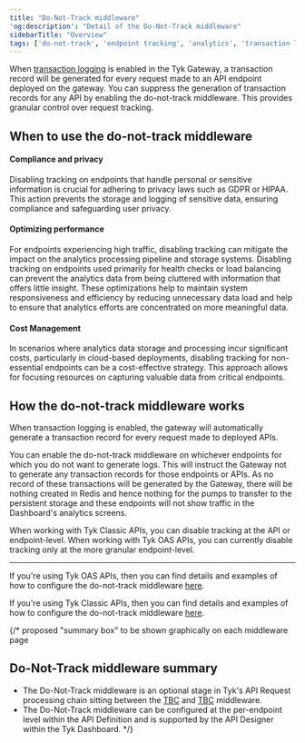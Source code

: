 ```yaml
---
title: "Do-Not-Track middleware"
'og:description': "Detail of the Do-Not-Track middleware"
sidebarTitle: "Overview"
tags: ['do-not-track', 'endpoint tracking', 'analytics', 'transaction logging', 'middleware', 'per-endpoint', 'per-API']
---
```


When [transaction logging](/5.5/product-stack/tyk-gateway/basic-config-and-security/logging-api-traffic/logging-api-traffic) is enabled in the Tyk Gateway, a transaction record will be generated for every request made to an API endpoint deployed on the gateway. You can suppress the generation of transaction records for any API by enabling the do-not-track middleware. This provides granular control over request tracking.

## When to use the do-not-track middleware

#### Compliance and privacy

Disabling tracking on endpoints that handle personal or sensitive information is crucial for adhering to privacy laws such as GDPR or HIPAA. This action prevents the storage and logging of sensitive data, ensuring compliance and safeguarding user privacy.

#### Optimizing performance

For endpoints experiencing high traffic, disabling tracking can mitigate the impact on the analytics processing pipeline and storage systems. Disabling tracking on endpoints used primarily for health checks or load balancing can prevent the analytics data from being cluttered with information that offers little insight. These optimizations help to maintain system responsiveness and efficiency by reducing unnecessary data load and help to ensure that analytics efforts are concentrated on more meaningful data. 

#### Cost Management

In scenarios where analytics data storage and processing incur significant costs, particularly in cloud-based deployments, disabling tracking for non-essential endpoints can be a cost-effective strategy. This approach allows for focusing resources on capturing valuable data from critical endpoints.

## How the do-not-track middleware works

When transaction logging is enabled, the gateway will automatically generate a transaction record for every request made to deployed APIs. 

You can enable the do-not-track middleware on whichever endpoints for which you do not want to generate logs. This will instruct the Gateway not to generate any transaction records for those endpoints or APIs. As no record of these transactions will be generated by the Gateway, there will be nothing created in Redis and hence nothing for the pumps to transfer to the persistent storage and these endpoints will not show traffic in the Dashboard's analytics screens.


<Note>
When working with Tyk Classic APIs, you can disable tracking at the API or endpoint-level. When working with Tyk OAS APIs, you can currently disable tracking only at the more granular endpoint-level.
</Note>


<hr />

If you're using Tyk OAS APIs, then you can find details and examples of how to configure the do-not-track middleware [here](/5.5/product-stack/tyk-gateway/middleware/do-not-track-tyk-oas).

If you're using Tyk Classic APIs, then you can find details and examples of how to configure the do-not-track middleware [here](/5.5/product-stack/tyk-gateway/middleware/do-not-track-tyk-classic).

{/* proposed "summary box" to be shown graphically on each middleware page
 ## Do-Not-Track middleware summary
  - The Do-Not-Track middleware is an optional stage in Tyk's API Request processing chain sitting between the [TBC]() and [TBC]() middleware.
  - The Do-Not-Track middleware can be configured at the per-endpoint level within the API Definition and is supported by the API Designer within the Tyk Dashboard. */}
